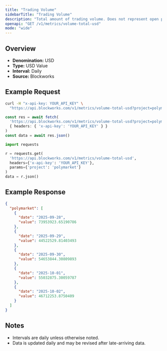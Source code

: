 ```yaml
---
title: "Trading Volume"
sidebarTitle: "Trading Volume"
description: "Total amount of trading volume. Does not represent open positions"
openapi: "GET /v1/metrics/volume-total-usd"
mode: "wide"
---
```


## Overview

- **Denomination:** USD
- **Type:** USD Value
- **Interval:** Daily
- **Source:** Blockworks

## Example Request

<CodeGroup>

```bash cURL
curl -H "x-api-key: YOUR_API_KEY" \
  "https://api.blockworks.com/v1/metrics/volume-total-usd?project=polymarket"
```

```typescript TypeScript
const res = await fetch(
  'https://api.blockworks.com/v1/metrics/volume-total-usd?project=polymarket',
  { headers: { 'x-api-key': 'YOUR_API_KEY' } }
)
const data = await res.json()
```

```python Python
import requests

r = requests.get(
  'https://api.blockworks.com/v1/metrics/volume-total-usd',
  headers={'x-api-key': 'YOUR_API_KEY'},
  params={'project': 'polymarket'}
)
data = r.json()
```

</CodeGroup>

## Example Response

```json
{
  "polymarket": [
    {
      "date": "2025-09-28",
      "value": 73953923.65190786
    },
    {
      "date": "2025-09-29",
      "value": 44522529.81403493
    },
    {
      "date": "2025-09-30",
      "value": 54653844.30809893
    },
    {
      "date": "2025-10-01",
      "value": 55032875.30059787
    },
    {
      "date": "2025-10-02",
      "value": 46712253.8750409
    }
  ]
}
```

## Notes
- Intervals are daily unless otherwise noted.
- Data is updated daily and may be revised after late-arriving data.